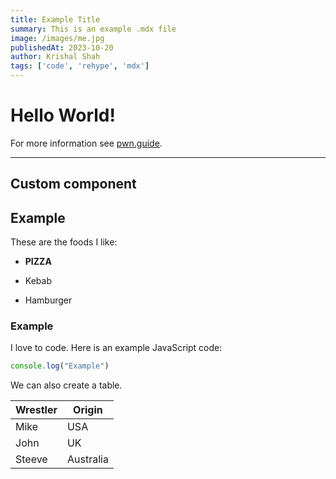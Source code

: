```yaml
---
title: Example Title
summary: This is an example .mdx file
image: /images/me.jpg
publishedAt: 2023-10-20
author: Krishal Shah
tags: ['code', 'rehype', 'mdx']
---
```



# Hello World!

For more information see [pwn.guide](https://pwn.guide).

---

## Custom component
<Counter />

## Example

These are the foods I like:

- **PIZZA**

- Kebab

- Hamburger

### Example

I love to code. Here is an example JavaScript code:

```js
console.log("Example")
```

We can also create a table.

| Wrestler                | Origin       |
| ----------------------- | ------------ | 
| Mike                    | USA          |
| John                    | UK           |
| Steeve                  | Australia    |